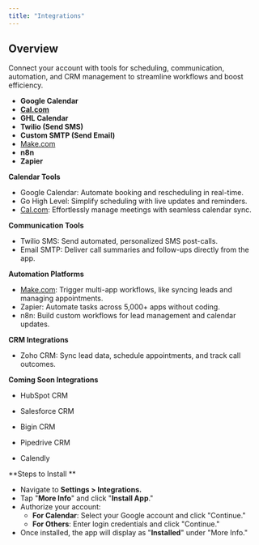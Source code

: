 ```yaml
---
title: "Integrations"
---
```


## **Overview**

Connect your account with tools for scheduling, communication, automation, and CRM management to streamline workflows and boost efficiency.

- **Google Calendar**
- [**Cal.com**](http://Cal.com)
- **GHL Calendar**
- **Twilio (Send SMS)**
- **Custom SMTP (Send Email)**
- [Make.com](http://Make.com)
- **n8n**
- **Zapier**

**Calendar Tools**

- Google Calendar: Automate booking and rescheduling in real-time.
- Go High Level: Simplify scheduling with live updates and reminders.
- [Cal.com](http://Cal.com): Effortlessly manage meetings with seamless calendar sync.

**Communication Tools**

- Twilio SMS: Send automated, personalized SMS post-calls.
- Email SMTP: Deliver call summaries and follow-ups directly from the app.

**Automation Platforms**

- [Make.com](http://Make.com): Trigger multi-app workflows, like syncing leads and managing appointments.
- Zapier: Automate tasks across 5,000\+ apps without coding.
- n8n: Build custom workflows for lead management and calendar updates.

**CRM Integrations**

- Zoho CRM: Sync lead data, schedule appointments, and track call outcomes.

**Coming Soon Integrations**

- HubSpot CRM
- Salesforce CRM
- Bigin CRM
- Pipedrive CRM


- Calendly

**Steps to Install **

- Navigate to **Settings \> Integrations.**
- Tap "**More Info**" and click "**Install App**."
- Authorize your account:
  - **For Calendar**: Select your Google account and click "Continue."
  - **For Others**: Enter login credentials and click "Continue."
- Once installed, the app will display as "**Installed**" under "More Info."